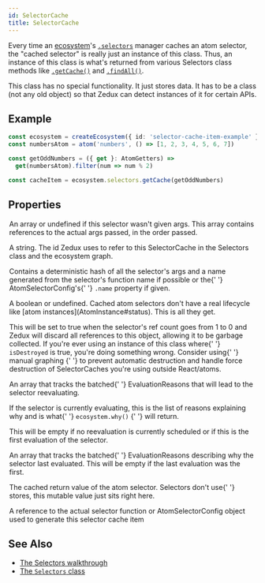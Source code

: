 ```yaml
---
id: SelectorCache
title: SelectorCache
---
```



Every time an [ecosystem](Ecosystem)'s [`.selectors`](Selectors) manager caches an atom selector, the "cached selector" is really just an instance of this class. Thus, an instance of this class is what's returned from various Selectors class methods like [`.getCache()`](Selectors#getcache) and [`.findAll()`](Selectors#findall).

This class has no special functionality. It just stores data. It has to be a class (not any old object) so that Zedux can detect instances of it for certain APIs.

## Example

```ts live resultVar=cacheItem
const ecosystem = createEcosystem({ id: 'selector-cache-item-example' })
const numbersAtom = atom('numbers', () => [1, 2, 3, 4, 5, 6, 7])

const getOddNumbers = ({ get }: AtomGetters) =>
  get(numbersAtom).filter(num => num % 2)

const cacheItem = ecosystem.selectors.getCache(getOddNumbers)
```

## Properties

<Legend>
  <Item name="args">
    <p>
      An array or undefined if this selector wasn't given args. This array
      contains references to the actual args passed, in the order passed.
    </p>
  </Item>
  <Item name="id">
    <p>
      A string. The id Zedux uses to refer to this SelectorCache in the
      <Link to="Selectors">Selectors</Link> class and the ecosystem graph.
    </p>
    <p>
      Contains a deterministic hash of all the selector's args and a name
      generated from the selector's function name if possible or the{' '}
      <Link to="../types/AtomSelectorConfig">AtomSelectorConfig</Link>'s{' '}
      <code>.name</code> property if given.
    </p>
  </Item>
  <Item name="isDestroyed">
    <p>
      A boolean or undefined. Cached atom selectors don't have a real lifecycle
      like [atom instances](AtomInstance#status). This is all they get.
    </p>
    <p>
      This will be set to true when the selector's ref count goes from 1 to 0
      and Zedux will discard all references to this object, allowing it to be
      garbage collected. If you're ever using an instance of this class where{' '}
      <code>isDestroyed</code> is true, you're doing something wrong. Consider
      using{' '}
      <Link to="../../walkthrough/destruction#manual-graphing">
        manual graphing
      </Link>{' '}
      to prevent automatic destruction and handle force destruction of
      SelectorCaches you're using outside React/atoms.
    </p>
  </Item>
  <Item name="nextEvaluationReasons">
    <p>
      An array that tracks the batched{' '}
      <Link to="../types/EvaluationReason">EvaluationReasons</Link> that will
      lead to the selector reevaluating.
    </p>
    <p>
      If the selector is currently evaluating, this is the list of reasons
      explaining why and is what{' '}
      <Link to="Ecosystem#why">
        <code>ecosystem.why()</code>
      </Link>{' '}
      will return.
    </p>
    <p>
      This will be empty if no reevaluation is currently scheduled or if this is
      the first evaluation of the selector.
    </p>
  </Item>
  <Item name="prevEvaluationReasons">
    <p>
      An array that tracks the batched{' '}
      <Link to="../types/EvaluationReason">EvaluationReasons</Link> describing
      why the selector last evaluated. This will be empty if the last evaluation
      was the first.
    </p>
  </Item>
  <Item name="result">
    <p>
      The cached return value of the atom selector. Selectors don't use{' '}
      <Link to="Store">stores</Link>, this mutable value just sits right here.
    </p>
  </Item>
  <Item name="selectorRef">
    <p>
      A reference to the actual selector function or AtomSelectorConfig object
      used to generate this selector cache item
    </p>
  </Item>
</Legend>

## See Also

- [The Selectors walkthrough](../../walkthrough/selectors)
- [The `Selectors` class](Selectors)
